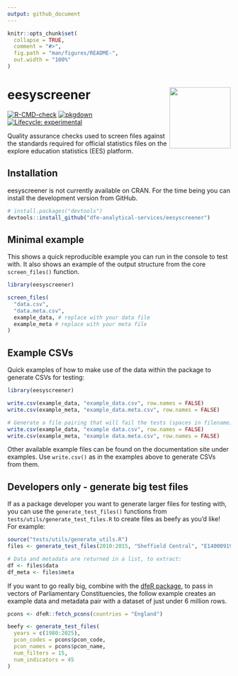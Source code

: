 ```yaml
---
output: github_document
---
```


<!-- README.md is generated from README.Rmd. Please edit that file -->

```r
knitr::opts_chunk$set(
  collapse = TRUE,
  comment = "#>",
  fig.path = "man/figures/README-",
  out.width = "100%"
)
```

# eesyscreener <a href="https://dfe-analytical-services.github.io/eesyscreener/"><img src="man/figures/logo.png" align="right" height="138" /></a>

<!-- badges: start -->
[![R-CMD-check](https://github.com/dfe-analytical-services/eesyscreener/actions/workflows/R-CMD-check.yaml/badge.svg)](https://github.com/dfe-analytical-services/eesyscreener/actions/workflows/R-CMD-check.yaml)
[![pkgdown](https://github.com/dfe-analytical-services/eesyscreener/actions/workflows/pkgdown.yaml/badge.svg)](https://github.com/dfe-analytical-services/eesyscreener/actions/workflows/pkgdown.yaml)
[![Lifecycle: experimental](https://img.shields.io/badge/lifecycle-experimental-orange.svg)](https://lifecycle.r-lib.org/articles/stages.html#experimental)
<!-- badges: end -->

Quality assurance checks used to screen files against the standards required for official statistics files on the explore education statistics (EES) platform.

## Installation

eesyscreener is not currently available on CRAN. For the time being you can
install the development version from GitHub.

``` r
# install.packages("devtools")
devtools::install_github("dfe-analytical-services/eesyscreener")
```

## Minimal example

This shows a quick reproducible example you can run in the console to test with. It also shows an example of the output structure from the core `screen_files()` function.
```r
library(eesyscreener)

screen_files(
  "data.csv",
  "data.meta.csv",
  example_data, # replace with your data file
  example_meta # replace with your meta file
)
```

## Example CSVs

Quick examples of how to make use of the data within the package to generate CSVs for testing:
``` r
library(eesyscreener)

write.csv(example_data, "example_data.csv", row.names = FALSE)
write.csv(example_meta, "example_data.meta.csv", row.names = FALSE)

# Generate a file pairing that will fail the tests (spaces in filename)
write.csv(example_data, "example data.csv", row.names = FALSE)
write.csv(example_meta, "example data.meta.csv", row.names = FALSE)
```

Other available example files can be found on the documentation site under examples. Use `write.csv()` as in the examples above to generate CSVs from them.

## Developers only - generate big test files

If as a package developer you want to generate larger files for testing with, you can use the `generate_test_files()` functions from `tests/utils/generate_test_files.R` to create files as beefy as you'd like! For example:

```r
source("tests/utils/generate_utils.R")
files <- generate_test_files(2010:2015, "Sheffield Central", "E14000919", 2, 3)

# Data and metadata are returned in a list, to extract:
df <- files$data
df_meta <- files$meta
```

If you want to go really big, combine with the [dfeR package](https://dfe-analytical-services.github.io/dfeR/), to pass in vectors of Parliamentary Constituencies, the follow example creates an example data and metadata pair with a dataset of just under 6 million rows.

```r
pcons <- dfeR::fetch_pcons(countries = "England")

beefy <- generate_test_files(
  years = c(1980:2025),
  pcon_codes = pcons$pcon_code,
  pcon_names = pcons$pcon_name,
  num_filters = 15,
  num_indicators = 45
)
```
